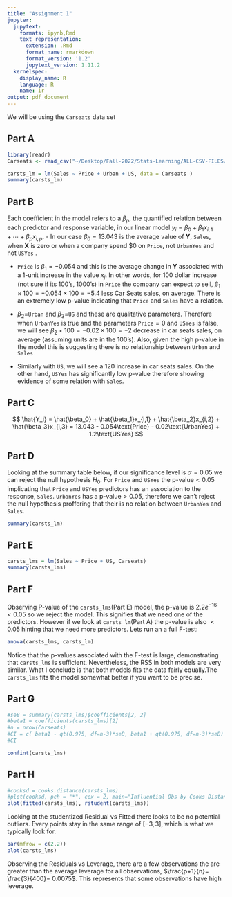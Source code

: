 ```yaml
---
title: "Assignment 1"
jupyter:
  jupytext:
    formats: ipynb,Rmd
    text_representation:
      extension: .Rmd
      format_name: rmarkdown
      format_version: '1.2'
      jupytext_version: 1.11.2
  kernelspec:
    display_name: R
    language: R
    name: ir
output: pdf_document
---
```


We will be using the `Carseats` data set

## Part A

```r
library(readr)
Carseats <- read_csv("~/Desktop/Fall-2022/Stats-Learning/ALL-CSV-FILES/Carseats.csv", show_col_types = FALSE)

carsts_lm = lm(Sales ~ Price + Urban + US, data = Carseats )
summary(carsts_lm)

```

## Part B

Each coefficient in the model refers to a $\beta_p$, the quantified relation between each predictor and response variable, in our linear model $y_i = {\beta_0} + {\beta_1}x_{i,1} + \cdots+ {\beta_p}x_{i,p}$. - In our case $\beta_0= 13.043$ is the average value of ${\textbf{Y}}$, `Sales`, when $\textbf{X}$ is zero or when a company spend $\$0$ on `Price`, not `UrbanYes` and not `USYes` .

-   `Price` is $\beta_1 = -0.054$ and this is the average change in $\textbf{Y}$ associated with a 1-unit increase in the value $x_j$. In other words, for 100 dollar increase (not sure if its 100's, 1000's) in `Price` the company can expect to sell, $\beta_1 \times 100 = -0.054 \times 100 = -5.4$ less Car Seats sales, on average. There is an extremely low p-value indicating that `Price` and `Sales` have a relation.

-   $\beta_2 =$`Urban` and $\beta_3=$`US` and these are qualitative parameters. Therefore when `UrbanYes` is true and the parameters `Price`$=0$ and `USYes` is false, we will see $\beta_2 \times 100 = -0.02 \times 100 = - 2$ decrease in car seats sales, on average (assuming units are in the 100's). Also, given the high p-value in the model this is suggesting there is no relationship between `Urban` and `Sales`

-   Similarly with `US`, we will see a $120$ increase in car seats sales. On the other hand, `USYes` has significantly low p-value therefore showing evidence of some relation with `Sales`.

## Part C

$$
\hat{Y_i} = \hat{\beta_0} + \hat{\beta_1}x_{i,1} + \hat{\beta_2}x_{i,2} + \hat{\beta_3}x_{i,3} = 13.043 - 0.054\text{Price} - 0.02\text{UrbanYes} + 1.2\text{USYes}
$$

## Part D

Looking at the summary table below, if our significance level is $\alpha = 0.05$ we can reject the null hypothesis $H_0$. For `Price` and `USYes` the p-value$< 0.05$ implicating that `Price` and `USYes` predictors has an association to the response, `Sales`. `UrbanYes` has a p-value$> 0.05$, therefore we can't reject the null hypothesis proffering that their is no relation between `UrbanYes` and `Sales`.

```r
summary(carsts_lm)
```

## Part E

```r
carsts_lms = lm(Sales ~ Price + US, Carseats)
summary(carsts_lms)
```

## Part F

Observing P-value of the `carsts_lms`(Part E) model, the p-value is $2.2e^{-16}< 0.05$ so we reject the model. This signifies that we need one of the predictors. However if we look at `carsts_lm`(Part A) the p-value is also $< 0.05$ hinting that we need more predictors. Lets run an a full F-test:

```r
anova(carsts_lms, carsts_lm)
```

Notice that the p-values associated with the F-test is large, demonstrating that `carsts_lms` is sufficient. Nevertheless, the RSS in both models are very similar. What I conclude is that both models fits the data fairly equally.The `carsts_lms` fits the model somewhat better if you want to be precise.

## Part G

```r

#seB = summary(carsts_lms)$coefficients[2, 2]
#beta1 = coefficients(carsts_lms)[2]
#n = nrow(Carseats)
#CI = c( beta1 - qt(0.975, df=n-3)*seB, beta1 + qt(0.975, df=n-3)*seB)
#CI

confint(carsts_lms)

```

## Part H

```r
#cooksd = cooks.distance(carsts_lms)
#plot(cooksd, pch = "*", cex = 2, main="Influential Obs by Cooks Distance")
plot(fitted(carsts_lms), rstudent(carsts_lms))

```

Looking at the studentized Residual vs Fitted there looks to be no potential outliers. Every points stay in the same range of $[-3,3]$, which is what we typically look for.

```r
par(mfrow = c(2,2))
plot(carsts_lms)
```

Observing the Residuals vs Leverage, there are a few observations the are greater than the average leverage for all observations, $\frac{p+1}{n}= \frac{3}{400}= 0.0075$. This represents that some observations have high leverage.
